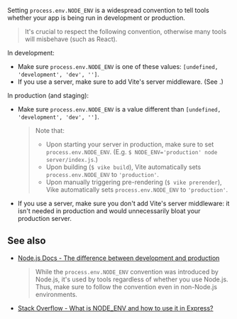 
Setting `process.env.NODE_ENV` is a <Link href="#see-also">widespread convention</Link> to tell tools whether your app is being run in development or production.

> It's crucial to respect the following convention, otherwise many tools will misbehave (such as React).

In development:

- Make sure `process.env.NODE_ENV` is one of these values: `[undefined, 'development', 'dev', '']`.
- If you use a server, make sure to add Vite's server middleware. (See <Link href="/renderPage#usage" />.)

In production (and staging):

- Make sure `process.env.NODE_ENV` is a value different than `[undefined, 'development', 'dev', '']`.
  > Note that:
  > - Upon starting your server in production, make sure to set `process.env.NODE_ENV`. (E.g. `$ NODE_ENV='production' node server/index.js`.)
  > - Upon building (`$ vike build`), Vite automatically sets `process.env.NODE_ENV` to `'production'`.
  > - Upon manually triggering pre-rendering (<Link href="/cli">`$ vike prerender`</Link>), Vike automatically sets `process.env.NODE_ENV` to `'production'`.
- If you use a server, make sure you don't add Vite's server middleware: it isn't needed in production and would unnecessarily bloat your production server.


## See also

 - [Node.js Docs - The difference between development and production](https://nodejs.org/en/learn/getting-started/nodejs-the-difference-between-development-and-production#:~:text=You%20can%20signal%20Node.js%20that%20you%20are%20running%20in%20production%20by%20setting%20the%20NODE_ENV%3Dproduction%20environment%20variable.)
   > While the `process.env.NODE_ENV` convention was introduced by Node.js, it's used by tools regardless of whether you use Node.js. Thus, make sure to follow the convention even in non-Node.js environments.
 - [Stack Overflow - What is NODE_ENV and how to use it in Express?](https://stackoverflow.com/questions/16978256/what-is-node-env-and-how-to-use-it-in-express/16979503#16979503:~:text=NODE_ENV%20specifically%20is%20used%20(by%20convention)%20to%20state%20whether%20a%20particular%20environment%20is%20a%20production%20or%20a%20development%20environment.)
